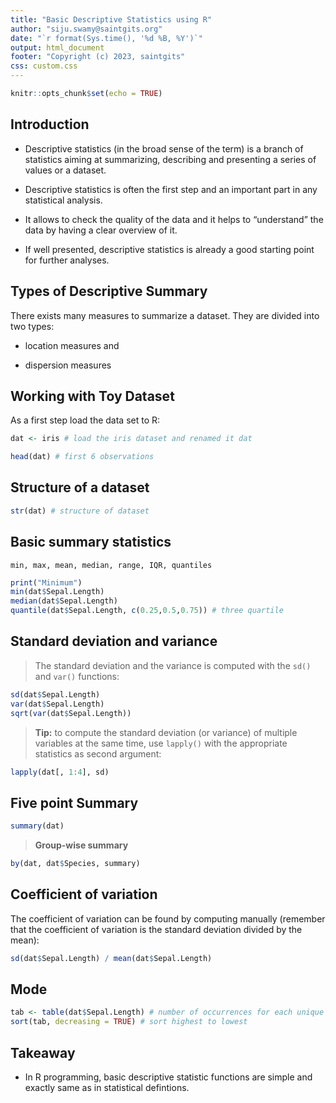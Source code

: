 ---
title: "Basic Descriptive Statistics using R"
author: "siju.swamy@saintgits.org"
date: "`r format(Sys.time(), '%d %B, %Y')`"
output: html_document
footer: "Copyright (c) 2023, saintgits"
css: custom.css
---

```{r setup, include=FALSE}
knitr::opts_chunk$set(echo = TRUE)
```


## Introduction

- Descriptive statistics (in the broad sense of the term) is a branch of statistics aiming at summarizing, describing and presenting a series of values or a dataset.

- Descriptive statistics is often the first step and an important part in any statistical analysis.

- It allows to check the quality of the data and it helps to “understand” the data by having a clear overview of it.

- If well presented, descriptive statistics is already a good starting point for further analyses.

## Types of Descriptive Summary

There exists many measures to summarize a dataset. They are divided into two types:

- location measures and

- dispersion measures

## Working with Toy Dataset


As a first step load the data set to R:

```{r}
dat <- iris # load the iris dataset and renamed it dat
```

```{r}
head(dat) # first 6 observations
```

## Structure of a dataset

```{r}
str(dat) # structure of dataset

```


## Basic summary statistics

```
min, max, mean, median, range, IQR, quantiles

```

```{r}
print("Minimum")
min(dat$Sepal.Length)
median(dat$Sepal.Length)
quantile(dat$Sepal.Length, c(0.25,0.5,0.75)) # three quartile
```


## Standard deviation and variance

> The standard deviation and the variance is computed with the `sd()` and `var()` functions:

```{r}
sd(dat$Sepal.Length)
var(dat$Sepal.Length)
sqrt(var(dat$Sepal.Length))
```

>**Tip:** to compute the standard deviation (or variance) of multiple variables at the same time, use `lapply()` with the appropriate statistics as second argument:

```{r}
lapply(dat[, 1:4], sd)
```

## Five point Summary

```{r}
summary(dat)
```

>**Group-wise summary**

```{r}
by(dat, dat$Species, summary)

```

## Coefficient of variation

The coefficient of variation can be found by computing manually (remember that the coefficient of variation is the standard deviation divided by the mean):

```{r}
sd(dat$Sepal.Length) / mean(dat$Sepal.Length)
```
## Mode

```{r}
tab <- table(dat$Sepal.Length) # number of occurrences for each unique value
sort(tab, decreasing = TRUE) # sort highest to lowest
```

## Takeaway

- In R programming, basic descriptive statistic functions are simple and exactly same as in statistical defintions.
